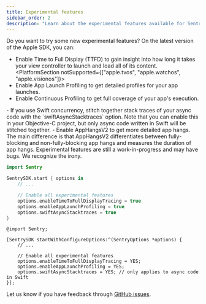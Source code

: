```yaml
---
title: Experimental features
sidebar_order: 2
description: "Learn about the experimental features available for Sentry's Apple SDK."
---
```


Do you want to try some new experimental features? On the latest version of the Apple SDK, you can:

- Enable <PlatformLink to="/tracing/instrumentation/automatic-instrumentation/#time-to-full-display">Time to Full Display (TTFD)</PlatformLink> to gain insight into how long it takes your view controller to launch and load all of its content.
<PlatformSection notSupported={["apple.tvos", "apple.watchos", "apple.visionos"]}>
- Enable <PlatformLink to="/profiling/#enable-launch-profiling">App Launch Profiling</PlatformLink> to get detailed profiles for your app launches.
- Enable <PlatformLink to="/profiling/#continuous-profiling">Continuous Profiling</PlatformLink> to get full coverage of your app's execution.
</PlatformSection>
- If you use Swift concurrency, stitch together stack traces of your async code with the `swiftAsyncStacktraces` option. Note that you can enable this in your Objective-C project, but only async code written in Swift will be stitched together.
- Enable <PlatformLink to="/configuration/app-hangs/#app-hangs-v2">AppHangsV2</PlatformLink> to get more detailed app hangs. The main difference is that AppHangsV2 differentiates between fully-blocking and non-fully-blocking app hangs and measures the duration of app hangs.

<Alert>
  Experimental features are still a work-in-progress and may have bugs. We
  recognize the irony.
</Alert>

```swift {tabTitle:Swift}
import Sentry

SentrySDK.start { options in
    // ...

    // Enable all experimental features
    options.enableTimeToFullDisplayTracing = true
    options.enableAppLaunchProfiling = true
    options.swiftAsyncStacktraces = true
}
```

```objc {tabTitle:Objective-C}
@import Sentry;

[SentrySDK startWithConfigureOptions:^(SentryOptions *options) {
    // ...

    // Enable all experimental features
    options.enableTimeToFullDisplayTracing = YES;
    options.enableAppLaunchProfiling = YES;
    options.swiftAsyncStacktraces = YES; // only applies to async code in Swift
}];
```

Let us know if you have feedback through [GitHub issues](https://github.com/getsentry/sentry-cocoa/issues).
